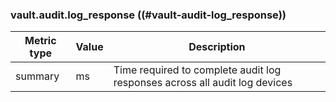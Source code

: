 ### vault.audit.log_response ((#vault-audit-log_response))

| Metric type | Value | Description                                                                |
|-------------|-------|----------------------------------------------------------------------------|
| summary     | ms    | Time required to complete audit log responses across all audit log devices |
